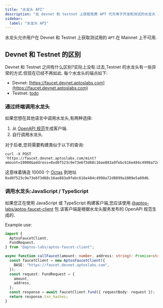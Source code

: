 ```yaml
---
title: "水龙头 API"
description: "在 devnet 和 testnet 上获取免费 APT 代币用于开发和测试的水龙头 API"
sidebar:
  label: "水龙头 API"
---
```


水龙头允许用户在 Devnet 和 Testnet 上获取测试用的 `APT`.在 Mainnet 上不可用.

## Devnet 和 Testnet 的区别

Devnet 和 Testnet 之间有什么区别?实际上没有.过去,Testnet 的水龙头有一些异常的方式.但现在已经不再如此.
每个水龙头的端点如下:

- Devnet: [https://faucet.devnet.aptoslabs.com](https://faucet.devnet.aptoslabs.com)
- Testnet: [todo](/zh/network/faucet)

### 通过终端调用水龙头

如果您想在其他语言中调用水龙头,有两种选择:

1. 从 [OpenAPI 规范](https://github.com/aptos-labs/aptos-core/blob/main/crates/aptos-faucet/doc/spec.yaml)生成客户端.
2. 自行调用水龙头.

对于后者,您将需要构建类似于以下的查询:

```shellscript filename="Terminal"
curl -X POST
'https://faucet.devnet.aptoslabs.com/mint?amount=10000&address=0xd0f523c9e73e6f3d68c16ae883a9febc616e484c4998a72d8899a1009e5a89d6'
```

这意味着铸造 10000 个 [Octas](/zh/network/glossary#Octa) 到地址 `0xd0f523c9e73e6f3d68c16ae883a9febc616e484c4998a72d8899a1009e5a89d6`.

### 调用水龙头:JavaScript / TypeScript

如果您正在使用 JavaScript 或 TypeScript 构建客户端,您应该使用
[@aptos-labs/aptos-faucet-client](https://www.npmjs.com/package/@aptos-labs/aptos-faucet-client)
包.该客户端是根据水龙头服务发布的 OpenAPI 规范生成的.

Example use:

```typescript filename="index.ts"
import {
  AptosFaucetClient,
  FundRequest,
} from "@aptos-labs/aptos-faucet-client";

async function callFaucet(amount: number, address: string): Promise<string []> {
  const faucetClient = new AptosFaucetClient({
    BASE: "https://faucet.devnet.aptoslabs.com",
  });
  const request: FundRequest = {
    amount,
    address,
  };
  const response = await faucetClient.fund({ requestBody: request });
  return response.txn_hashes;
}
```

